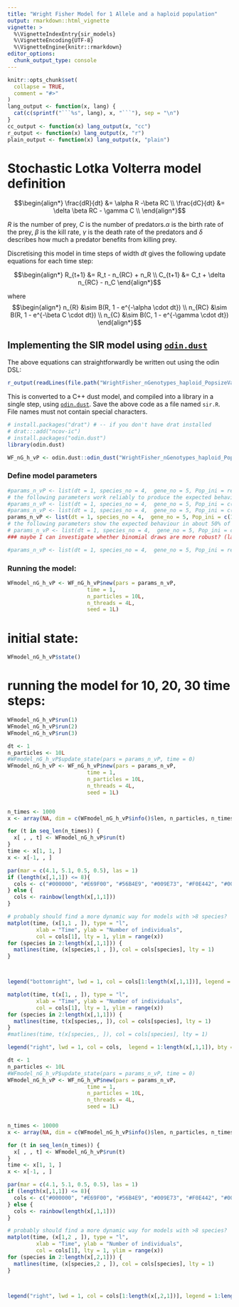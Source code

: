 ```yaml
---
title: "Wright Fisher Model for 1 Allele and a haploid population"
output: rmarkdown::html_vignette
vignette: >
  %\VignetteIndexEntry{sir_models}
  %\VignetteEncoding{UTF-8}
  %\VignetteEngine{knitr::rmarkdown}
editor_options: 
  chunk_output_type: console
---
```


```r
knitr::opts_chunk$set(
  collapse = TRUE,
  comment = "#>"
)
lang_output <- function(x, lang) {
  cat(c(sprintf("```%s", lang), x, "```"), sep = "\n")
}
cc_output <- function(x) lang_output(x, "cc")
r_output <- function(x) lang_output(x, "r")
plain_output <- function(x) lang_output(x, "plain")
```

# Stochastic Lotka Volterra model definition


$$\begin{align*}
\frac{dR}{dt} &= \alpha R -\beta RC \\
\frac{dC}{dt} &= \delta \beta RC - \gamma C \\
\end{align*}$$

$R$ is the number of prey, $C$ is the number of predators.$\alpha$ is the birth rate of the prey, $\beta$ is the kill rate, $\gamma$ is the death rate of the predators and $\delta$ describes how much a predator benefits from killing prey.

Discretising this model in time steps of width $dt$ gives the following update equations for each time step:

$$\begin{align*}
R_{t+1} &= R_t - n_{RC} + n_R \\
C_{t+1} &= C_t + \delta n_{RC}  - n_C
\end{align*}$$

where
$$\begin{align*}
n_{R} &\sim B(R, 1 - e^{-\alpha \cdot dt}) \\
n_{RC} &\sim B(R, 1 - e^{-\beta C \cdot dt}) \\
n_{C} &\sim B(C, 1 - e^{-\gamma \cdot dt})
\end{align*}$$

## Implementing the SIR model using [`odin.dust`](https://mrc-ide.github.io/odin.dust/)

The above equations can straightforwardly be written out using the odin DSL:

```r
r_output(readLines(file.path("WrightFisher_nGenotypes_haploid_PopsizeVariablePois.R")))
```

This is converted to a C++ dust model, and compiled into a library in a single step, using [`odin.dust`](https://mrc-ide.github.io/odin.dust/). Save the above code as a file named `sir.R`. File names must not contain special characters.

```r
# install.packages("drat") # -- if you don't have drat installed
# drat:::add("ncov-ic")
# install.packages("odin.dust")
library(odin.dust)
```

```r
WF_nG_h_vP <- odin.dust::odin_dust("WrightFisher_nGenotypes_haploid_PopsizeVariablePois.R")
```


### Define model parameters
```r
#params_n_vP <- list(dt = 1, species_no = 4,  gene_no = 5, Pop_ini = rep(100,4), Pop_eq = c(400, 20, 20, 20), capacity = 400, Genotypes = cbind(c(1,0,0,0,0),c(0,0,1,0,0),c(1,0,0,1,1),c(0,0,0,0,1)), GeneFitness = c(0.02, 0, 0, 0.01, 0.03)) 
# the following parameters work reliably to produce the expected behaviour:
#params_n_vP <- list(dt = 1, species_no = 4,  gene_no = 5, Pop_ini = c(150,350,350,150), Pop_eq = c(100,400,400,100), capacity = 1000, Genotypes = cbind(c(1,0,0,0,0),c(0,0,1,0,0),c(1,0,0,1,1),c(0,0,0,1,1)), sigma = 0.02, m = 0.002) 
#params_n_vP <- list(dt = 1, species_no = 4,  gene_no = 5, Pop_ini = c(150,350,350,150), Pop_eq = c(100,400,400,100), capacity = 1000, Genotypes = cbind(c(1,0,0,0,0),c(0,0,1,0,0),c(1,0,0,1,1),c(0,0,0,1,1)), sigma = 0.02, m = 0.00, vaccTypes = c(0,0,1,0), v = 0.002, vacc_time = 100) 
params_n_vP <- list(dt = 1, species_no = 4,  gene_no = 5, Pop_ini = c(150,350,350,150), Pop_eq = c(100,400,400,100), capacity = 1000, Genotypes = cbind(c(1,0,0,0,0),c(0,0,1,0,0),c(1,0,0,1,1),c(0,0,0,1,1)), sigma = 0.02, m = 0.00, vaccTypes = c(0,0,1,0), v = 0, vacc_time = 100) 
# the following parameters show the expected behaviour in about 50% of the times. Probably stochastic effects because the population sizes of gt 1, 3 and 4 are so small in the beginning?
# params_n_vP <- list(dt = 1, species_no = 4,  gene_no = 5, Pop_ini = c(150,550,250,150), Pop_eq = c(100,400,400,100), capacity = 1000, Genotypes = cbind(c(1,0,0,0,0),c(0,0,1,0,0),c(1,0,0,1,1),c(0,0,0,1,1)), sigma = 0.02)
### maybe I can investigate whether binomial draws are more robust? (later)

#params_n_vP <- list(dt = 1, species_no = 4,  gene_no = 5, Pop_ini = rep(100,4), Pop_eq = c(20, 20, 400, 20), capacity = 300, Genotypes = cbind(c(1,0,0,0,0),c(0,1,0,0,0),c(1,0,0,1,1),c(0,0,0,0,1)), GeneFitness = c(0.1, 0.1, 0.2, 0.1, 0.1))
```


### Running the model:
```r
WFmodel_nG_h_vP <- WF_nG_h_vP$new(pars = params_n_vP,
                         time = 1,
                         n_particles = 10L,
                         n_threads = 4L,
                         seed = 1L)
```

# initial state: 
```r
WFmodel_nG_h_vP$state()
```


# running the model for 10, 20, 30 time steps:
```r
WFmodel_nG_h_vP$run(1)
WFmodel_nG_h_vP$run(2)
WFmodel_nG_h_vP$run(3)
```



```r
dt <- 1
n_particles <- 10L
#WFmodel_nG_h_vP$update_state(pars = params_n_vP, time = 0)
WFmodel_nG_h_vP <- WF_nG_h_vP$new(pars = params_n_vP,
                         time = 1,
                         n_particles = 10L,
                         n_threads = 4L,
                         seed = 1L)


n_times <- 1000
x <- array(NA, dim = c(WFmodel_nG_h_vP$info()$len, n_particles, n_times))

for (t in seq_len(n_times)) {
  x[ , , t] <- WFmodel_nG_h_vP$run(t)
}
time <- x[1, 1, ]
x <- x[-1, , ]

par(mar = c(4.1, 5.1, 0.5, 0.5), las = 1)
if (length(x[,1,1]) <= 8){
  cols <- c("#000000", "#E69F00", "#56B4E9", "#009E73", "#F0E442", "#0072B2", "#D55E00", "#CC79A7") #8 colorblind friendly colors
} else {
  cols <- rainbow(length(x[,1,1]))
}

# probably should find a more dynamic way for models with >8 species?
matplot(time, (x[1,1 , ]), type = "l",
         xlab = "Time", ylab = "Number of individuals",
         col = cols[1], lty = 1, ylim = range(x))
for (species in 2:length(x[,1,1])) {
  matlines(time, (x[species,1 , ]), col = cols[species], lty = 1)
}



legend("bottomright", lwd = 1, col = cols[1:length(x[,1,1])], legend = 1:length(x[,1,1]), bty = "n")
```

```r
matplot(time, t(x[1, , ]), type = "l",
         xlab = "Time", ylab = "Number of individuals",
         col = cols[1], lty = 1, ylim = range(x))
for (species in 2:length(x[,1,1])) {
  matlines(time, t(x[species,, ]), col = cols[species], lty = 1)
}
#matlines(time, t(x[species,, ]), col = cols[species], lty = 1)

legend("right", lwd = 1, col = cols,  legend = 1:length(x[,1,1]), bty = "n")
```

```r
dt <- 1
n_particles <- 10L
#WFmodel_nG_h_vP$update_state(pars = params_n_vP, time = 0)
WFmodel_nG_h_vP <- WF_nG_h_vP$new(pars = params_n_vP,
                         time = 1,
                         n_particles = 10L,
                         n_threads = 4L,
                         seed = 1L)


n_times <- 10000
x <- array(NA, dim = c(WFmodel_nG_h_vP$info()$len, n_particles, n_times))

for (t in seq_len(n_times)) {
  x[ , , t] <- WFmodel_nG_h_vP$run(t)
}
time <- x[1, 1, ]
x <- x[-1, , ]

par(mar = c(4.1, 5.1, 0.5, 0.5), las = 1)
if (length(x[,1,1]) <= 8){
  cols <- c("#000000", "#E69F00", "#56B4E9", "#009E73", "#F0E442", "#0072B2", "#D55E00", "#CC79A7") #8 colorblind friendly colors
} else {
  cols <- rainbow(length(x[,1,1]))
}

# probably should find a more dynamic way for models with >8 species?
matplot(time, (x[1,2 , ]), type = "l",
         xlab = "Time", ylab = "Number of individuals",
         col = cols[1], lty = 1, ylim = range(x))
for (species in 2:length(x[,2,1])) {
  matlines(time, (x[species,2 , ]), col = cols[species], lty = 1)
}



legend("right", lwd = 1, col = cols[1:length(x[,2,1])], legend = 1:length(x[,2,1]), bty = "n")
```



